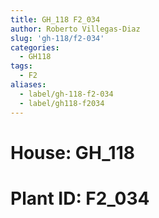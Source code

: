 ```yaml
---
title: GH_118 F2_034
author: Roberto Villegas-Diaz
slug: 'gh-118/f2-034'
categories:
  - GH118
tags:
  - F2
aliases:
  - label/gh-118-f2-034
  - label/gh118-f2034
---
```


# **House**: GH_118
# **Plant ID**: F2_034
